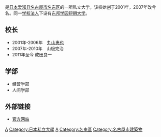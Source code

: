 {{Unreferenced|time=2015-09-22T03:01:58+00:00}}
{{Infobox university
| name              = 爱知东邦大学
| native_name       = 愛知東邦大学
| image_name        = 
| image_size        = 
| image_alt         = 
| caption           = 
| latin_name        = 
| motto             = 
| mottoeng          = 
| established       = {{Start date|2001}}
| closed            = 
| type              = [[私立大学|私立]]
| affiliation       = 
| endowment         = 
| budget            = 
| officer_in_charge = 
| chairman          = 
| chancellor        = 
| president         = 
| vice-president    = 
| superintendent    = 
| provost           = 
| vice_chancellor   = 
| rector            = 
| principal         = 
| dean              = 
| director          = 
| head_label        = 
| head              = 
| academic_staff    = 
| administrative_staff  = 
| students          = 
| undergrad         = 
| postgrad          = 
| doctoral          = 
| other             = 
| city              = [[名古屋市|名古屋市]][[名东区|名东区]]
| state             = 
| province          = [[爱知县|爱知县]]
| country           = [[日本|日本]]
| coor              = {{coord|35.1701|136.9869|type:edu|display=title,inline}}
| campus            = 
| former_names      = 
| free_label        = 
| free              = 
| colors            = 
| colours           = 
| athletics         = 
| sports            = 
| nickname          = 
| mascot            = 
| affiliations      = 
| website           = {{URL|http://www.aichi-toho.ac.jp/english/index.html}}
| logo              = 
| footnotes         = 
}}
{{nihongo|'''爱知东邦大学'''|愛知東邦大学|Aichi tōhō daigaku}}是[[日本|日本]][[爱知县|爱知县]][[名古屋市|名古屋市]][[名东区|名东区]]的一所私立大学。该校始创于2001年，2007年改今名。同一[[学校法人|学校法人]]下设有[[东邦学园短期大学|东邦学园短期大学]]。 
==校长==
* 2001年-2006年　[[丸山惠也|丸山惠也]]
* 2007年-2010年　山极完治
* 2011年至今     成田良一

== 学部 ==
* 经营学部
* 人间学部

==外部链接==
* [http://www.aichi-toho.ac.jp/english/ 官方网站] {{Wayback|url=http://www.aichi-toho.ac.jp/english/ |date=20120213150148 }}

[[Category:2001年创建的教育机构|A]]
[[Category:日本私立大學|Category:日本私立大學]]
[[Category:愛知縣的大學|A]]
[[Category:名東區|Category:名東區]]
[[Category:名古屋市建築物|Category:名古屋市建築物]]
{{日本小作品}}